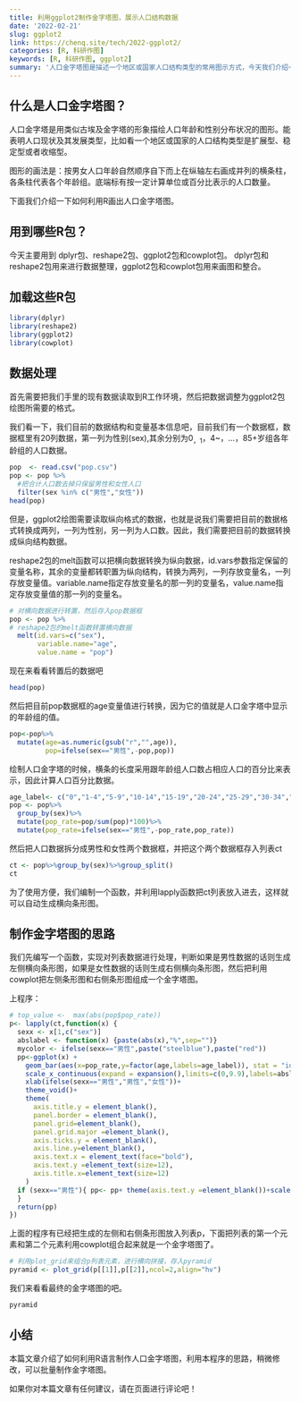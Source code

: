 ```yaml
---
title: 利用ggplot2制作金字塔图，展示人口结构数据
date: '2022-02-21'
slug: ggplot2
link: https://chenq.site/tech/2022-ggplot2/
categories: [R, 科研作图]
keywords: [R, 科研作图, ggplot2]
summary: '人口金字塔图是描述一个地区或国家人口结构类型的常用图示方式，今天我们介绍一下如何利用R语言制作金字塔图，快来看看如何作金字塔图吧！'
---
```



## 什么是人口金字塔图？

人口金字塔是用类似古埃及金字塔的形象描绘人口年龄和性别分布状况的图形。能表明人口现状及其发展类型，比如看一个地区或国家的人口结构类型是扩展型、稳定型或者收缩型。    

图形的画法是：按男女人口年龄自然顺序自下而上在纵轴左右画成并列的横条柱，各条柱代表各个年龄组。底端标有按一定计算单位或百分比表示的人口数量。

下面我们介绍一下如何利用R画出人口金字塔图。

## 用到哪些R包？

今天主要用到 dplyr包、reshape2包、ggplot2包和cowplot包。 dplyr包和reshape2包用来进行数据整理，ggplot2包和cowplot包用来画图和整合。



## 加载这些R包

```r
library(dplyr)
library(reshape2)
library(ggplot2)
library(cowplot)
```

## 数据处理

首先需要把我们手里的现有数据读取到R工作环境，然后把数据调整为ggplot2包绘图所需要的格式。

我们看一下，我们目前的数据结构和变量基本信息吧，目前我们有一个数据框，数据框里有20列数据，第一列为性别(sex),其余分别为0~，1~，4~，...，85+岁组各年龄组的人口数据。 

```r
pop  <- read.csv("pop.csv")
pop <- pop %>%
  #把合计人口数去掉只保留男性和女性人口
  filter(sex %in% c("男性","女性"))
head(pop)
```

但是，ggplot2绘图需要读取纵向格式的数据，也就是说我们需要把目前的数据格式转换成两列，一列为性别，另一列为人口数。因此，我们需要把目前的数据转换成纵向结构数据。

reshape2包的melt函数可以把横向数据转换为纵向数据，id.vars参数指定保留的变量名称，其余的变量都转职置为纵向结构，转换为两列，一列存放变量名，一列存放变量值。variable.name指定存放变量名的那一列的变量名，value.name指定存放变量值的那一列的变量名。

```r
# 对横向数据进行转置，然后存入pop数据框
pop <- pop %>%
# reshape2包的melt函数转置横向数据
  melt(id.vars=c("sex"),
       variable.name="age",
       value.name = "pop")
```

现在来看看转置后的数据吧

```r
head(pop)
```

然后把目前pop数据框的age变量值进行转换，因为它的值就是人口金字塔中显示的年龄组的值。

```r
pop<-pop%>%
  mutate(age=as.numeric(gsub("r","",age)),
         pop=ifelse(sex=="男性",-pop,pop))
```

绘制人口金字塔的时候，横条的长度采用跟年龄组人口数占相应人口的百分比来表示，因此计算人口百分比数据。 

```r
age_label<- c("0","1-4","5-9","10-14","15-19","20-24","25-29","30-34","35-39","40-44","45-49","50-54","55-59","60-64","65-69","70-74","75-79","80-84","85-")
pop <- pop%>%
  group_by(sex)%>%
  mutate(pop_rate=pop/sum(pop)*100)%>%
  mutate(pop_rate=ifelse(sex=="男性",-pop_rate,pop_rate))
```

然后把人口数据拆分成男性和女性两个数据框，并把这个两个数据框存入列表ct

```r
ct <- pop%>%group_by(sex)%>%group_split()
ct
```

为了使用方便，我们编制一个函数，并利用lapply函数把ct列表放入进去，这样就可以自动生成横向条形图。

## 制作金字塔图的思路

我们先编写一个函数，实现对列表数据进行处理，判断如果是男性数据的话则生成左侧横向条形图，如果是女性数据的话则生成右侧横向条形图，然后把利用cowplot把左侧条形图和右侧条形图组成一个金字塔图。

上程序：

```r
# top_value <-  max(abs(pop$pop_rate)) 
p<- lapply(ct,function(x) {
  sexx <- x[1,c("sex")]
  abslabel <- function(x) {paste(abs(x),"%",sep="")}
  mycolor <- ifelse(sexx=="男性",paste("steelblue"),paste("red"))
  pp<-ggplot(x) + 
    geom_bar(aes(x=pop_rate,y=factor(age,labels=age_label)), stat = "identity",color="white",width=0.9,fill=ifelse(x$pop_rate>0,'#e31a1c','#1f78b4'))+
    scale_x_continuous(expand = expansion(),limits=c(0,9.9),labels=abslabel)+
    xlab(ifelse(sexx=="男性","男性","女性"))+
    theme_void()+
    theme(
      axis.title.y = element_blank(),
      panel.border = element_blank(),
      panel.grid=element_blank(),
      panel.grid.major =element_blank(),
      axis.ticks.y = element_blank(),
      axis.line.y=element_blank(),
      axis.text.x = element_text(face="bold"),
      axis.text.y =element_text(size=12),
      axis.title.x=element_text(size=12)
    )
  if (sexx=="男性"){ pp<- pp+ theme(axis.text.y =element_blank())+scale_x_continuous(expand = expansion(),limits=c(-9.9,0),labels=abslabel)
  }
  return(pp)
})
```

上面的程序有已经把生成的左侧和右侧条形图放入列表p，下面把列表的第一个元素和第二个元素利用cowplot组合起来就是一个金字塔图了。

```r
# 利用plot_grid来组合p列表元素，进行横向拼接，存入pyramid
pyramid <- plot_grid(p[[1]],p[[2]],ncol=2,align="hv")
```

我们来看看最终的金字塔图的吧。

```r
pyramid
```

## 小结

本篇文章介绍了如何利用R语言制作人口金字塔图，利用本程序的思路，稍微修改，可以批量制作金字塔图。
                     
如果你对本篇文章有任何建议，请在页面进行评论吧！
